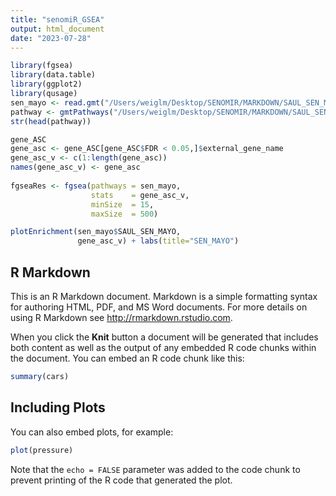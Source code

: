 ```yaml
---
title: "senomiR_GSEA"
output: html_document
date: "2023-07-28"
---
```


```r
library(fgsea)
library(data.table)
library(ggplot2)
library(qusage)
sen_mayo <- read.gmt("/Users/weiglm/Desktop/SENOMIR/MARKDOWN/SAUL_SEN_MAYO.v2023.1.Hs.gmt")
pathway <- gmtPathways("/Users/weiglm/Desktop/SENOMIR/MARKDOWN/SAUL_SEN_MAYO.v2023.1.Hs.gmt")
str(head(pathway))

gene_ASC
gene_asc <- gene_ASC[gene_ASC$FDR < 0.05,]$external_gene_name
gene_asc_v <- c(1:length(gene_asc))
names(gene_asc_v) <- gene_asc
 
fgseaRes <- fgsea(pathways = sen_mayo, 
                  stats    = gene_asc_v,
                  minSize  = 15,
                  maxSize  = 500)

plotEnrichment(sen_mayo$SAUL_SEN_MAYO,
               gene_asc_v) + labs(title="SEN_MAYO")

```

## R Markdown

This is an R Markdown document. Markdown is a simple formatting syntax for authoring HTML, PDF, and MS Word documents. For more details on using R Markdown see <http://rmarkdown.rstudio.com>.

When you click the **Knit** button a document will be generated that includes both content as well as the output of any embedded R code chunks within the document. You can embed an R code chunk like this:

```r
summary(cars)
```

## Including Plots

You can also embed plots, for example:

```r
plot(pressure)
```

Note that the `echo = FALSE` parameter was added to the code chunk to prevent printing of the R code that generated the plot.
